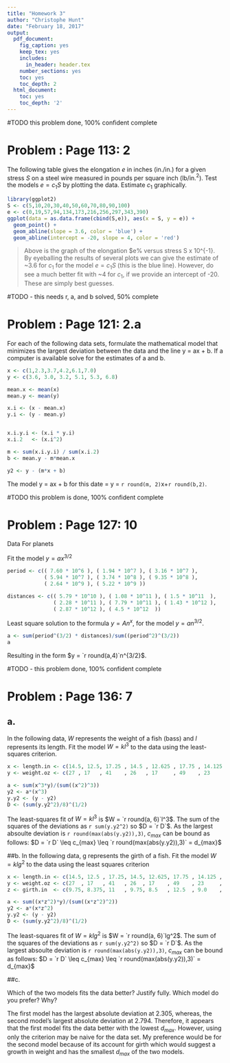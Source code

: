 ```yaml
---
title: "Homework 3"
author: "Christophe Hunt"
date: "February 18, 2017"
output:
  pdf_document:
    fig_caption: yes
    keep_tex: yes
    includes:
      in_header: header.tex
    number_sections: yes
    toc: yes
    toc_depth: 2
  html_document:
    toc: yes
    toc_depth: '2'
---
```


\newpage

#TODO this problem done, 100% confident complete

# Problem : Page 113: 2

The following table gives the elongation $e$ in inches (in./in.) for a given stress $S$ on a steel wire measured in pounds per square inch (lb/in.$^2$). Test the models $e = c_1S$ by plotting the data. Estimate $c_1$ graphically.  

\begin{table}[!htbp]
\centering
\caption{}
\label{my-label}
\begin{tabular}{l|lllllllllll}
$S(x10^{-3})$ & 5 & 10 & 20 & 30 & 40  & 50  & 60  & 70  & 80  & 90  & 100 \\ \hline
$e(x10^5)$    & 0 & 19 & 57 & 94 & 134 & 173 & 216 & 256 & 297 & 343 & 390 
\end{tabular}
\end{table}


```r
library(ggplot2)
S <- c(5,10,20,30,40,50,60,70,80,90,100)
e <- c(0,19,57,94,134,173,216,256,297,343,390)
ggplot(data = as.data.frame(cbind(S,e)), aes(x = S, y = e)) + 
  geom_point() +
  geom_abline(slope = 3.6, color = 'blue') + 
  geom_abline(intercept = -20, slope = 4, color = 'red')
```

> Above is the graph of the elongation $e% versus stress S x 10^{-1}. By eyeballing the results of several plots we can give the estimate of ~3.6 for $c_1$ for the model $e = c_1S$ (this is the blue line). However, do see a much better fit with ~4 for $c_1$, if we provide an intercept of -20. These are simply best guesses. 

#TODO - this needs r, a, and b solved, 50% complete

# Problem : Page 121: 2.a
For each of the following data sets, formulate the mathematical model that minimizes the largest deviation between the data and the line y = ax + b. If a computer is available solve for the estimates of a and b.

\begin{table}[!htbp]
\centering
\caption{}
\label{my-label}
\begin{tabular}{l|llllll}
x & 1   & 2.3 & 3.7 & 4.2 & 6.1 & 7.0 \\ \hline
y & 3.6 & 3.0 & 3.2 & 5.1 & 5.3 & 6.8  
\end{tabular}
\end{table}

```r
x <- c(1,2.3,3.7,4.2,6.1,7.0)
y <- c(3.6, 3.0, 3.2, 5.1, 5.3, 6.8)

mean.x <- mean(x)
mean.y <- mean(y)

x.i <- (x - mean.x)
y.i <- (y - mean.y)


x.i.y.i <- (x.i * y.i)
x.i.2   <- (x.i^2)

m <- sum(x.i.y.i) / sum(x.i.2)
b <- mean.y - m*mean.x

y2 <- y - (m*x + b)
```

The model y = ax + b for this date = y = `r round(m, 2)`x+`r round(b,2)`. 

#TODO this problem is done, 100% confident complete

# Problem : Page 127: 10

Data For planets

\begin{table}[!htbp]
\centering
\label{my-label}
\begin{tabular}{|l|l|l|}
\hline
Body    & Period (sec)                & Distance from sun (m)        \\ \hline
Mercury & 7.60 x 10\textasciicircum 6 & 5.79 x 10\textasciicircum 10 \\ \hline
Venus   & 1.94 x 10\textasciicircum 7 & 1.08 x 10\textasciicircum 11 \\ \hline
Earth   & 3.16 x 10\textasciicircum 7 & 1.5 x 10\textasciicircum 11  \\ \hline
Mars    & 5.94 x 10\textasciicircum 7 & 2.28 x 10\textasciicircum 11 \\ \hline
Jupiter & 3.74 x 10\textasciicircum 8 & 7.79 x 10\textasciicircum 11 \\ \hline
Saturn  & 9.35 x 10\textasciicircum 8 & 1.43 x 10\textasciicircum 12 \\ \hline
Uranus  & 2.64 x 10\textasciicircum 9 & 2.87 x 10\textasciicircum 12 \\ \hline
Neptune & 5.22 x 10\textasciicircum 9 & 4.5 x 10\textasciicircum 12  \\ \hline
\end{tabular}
\end{table}

Fit the model $y = ax^{3/2}$

```r
period <- c(( 7.60 * 10^6 ), ( 1.94 * 10^7 ), ( 3.16 * 10^7 ), 
            ( 5.94 * 10^7 ), ( 3.74 * 10^8 ), ( 9.35 * 10^8 ), 
            ( 2.64 * 10^9 ), ( 5.22 * 10^9 ))

distances <- c(( 5.79 * 10^10 ), ( 1.08 * 10^11 ), ( 1.5 * 10^11  ), 
               ( 2.28 * 10^11 ), ( 7.79 * 10^11 ), ( 1.43 * 10^12 ), 
               ( 2.87 * 10^12 ), ( 4.5 * 10^12  ))

```

Least square solution to the formula $y = An^x$, for the model $y = an^{3/2}$. 

```r
a <- sum(period^(3/2) * distances)/sum((period^2)^(3/2))
a
```


Resulting in the form $y = `r round(a,4)`n^{3/2}$. 

#TODO - this problem done, 100% confident complete

# Problem : Page 136: 7

## a. 
In the following data, $W$ represents the weight of a fish (bass) and $l$ represents its length. Fit the model $W = kl^3$ to the data using the least-squares criterion. 

\begin{table}[!htbp]
\centering
\label{my-label}
\begin{tabular}{l|llllllll}
Length, l (in.) & 14.5 & 12.5 & 17.25 & 14.5 & 12.625 & 17.75 & 14.125 & 12.635 \\ \hline
Weight, W (oz)  & 27   & 17   & 41    & 26   & 17     & 49    & 23     & 16  
\end{tabular}
\end{table}


```r
x <- length.in <- c(14.5, 12.5, 17.25 , 14.5 , 12.625 , 17.75 , 14.125 , 12.625)
y <- weight.oz <- c(27 , 17   , 41    , 26   , 17     , 49    , 23     , 16 )

a <- sum(x^3*y)/(sum((x^2)^3))
y2 <- a*(x^3)
y.y2 <- (y - y2)
D <- (sum(y.y2^2)/8)^(1/2)
```

The least-squares fit of $W = kl^3$ is $W = `r round(a, 6)`l^3$. The sum of the squares of the deviations as `r sum(y.y2^2)` so $D = `r D`$. As the largest absoulte deviation is `r round(max(abs(y.y2)),3)`, $c_{max}$ can be bound as follows: $D = `r D` \leq c_{max} \leq `r round(max(abs(y.y2)),3)` = d_{max}$

##b. 
In the following data, g represents the girth of a fish. Fit the model $W = klg^2$ to the data using the least squares criterion

\begin{table}[!htbp]
\centering
\label{my-label}
\begin{tabular}{l|llllllll}
Length, l (in.) & 14.5 & 12.5 & 17.25 & 14.5 & 12.625 & 17.75 & 14.125 & 12.625 \\ \hline
Girth g (in) & 9.75 & 8.375 & 11 & 9.75 & 8.5 & 12.5 & 9.0 & 8.5 \\ \hline
Weight, W (oz)  & 27   & 17   & 41    & 26   & 17     & 49    & 23     & 16  
\end{tabular}
\end{table}

```r
x <- length.in <- c(14.5, 12.5 , 17.25, 14.5, 12.625, 17.75 , 14.125 , 12.625)
y <- weight.oz <- c(27  , 17   , 41   , 26  , 17    , 49    , 23     , 16 )
z <- girth.in  <- c(9.75, 8.375, 11   , 9.75, 8.5   , 12.5  , 9.0    , 8.5)

a <- sum((x*z^2)*y)/(sum((x*z^2)^2))
y2 <- a*(x*z^2)
y.y2 <- (y - y2)
D <- (sum(y.y2^2)/8)^(1/2)
```

The least-squares fit of $W = klg^2$ is $W = `r round(a, 6)`lg^2$. The sum of the squares of the deviations as `r sum(y.y2^2)` so $D = `r D`$. As the largest absoulte deviation is `r round(max(abs(y.y2)),3)`, $c_{max}$ can be bound as follows: $D = `r D` \leq c_{max} \leq `r round(max(abs(y.y2)),3)` = d_{max}$  

##c.  

Which of the two models fits the data better? Justify fully. Which model do you prefer? Why? 

The first model has the largest absolute deviation at 2.305, whereas, the second model's largest absolute deviation at 2.794. Therefore, it appears that the first model fits the data better with the lowest $d_{max}$. However, using only the criterion may be naive for the data set. My preference would be for the second model because of its account for girth which would suggest a growth in weight and has the smallest $d_{max}$ of the two models. 


